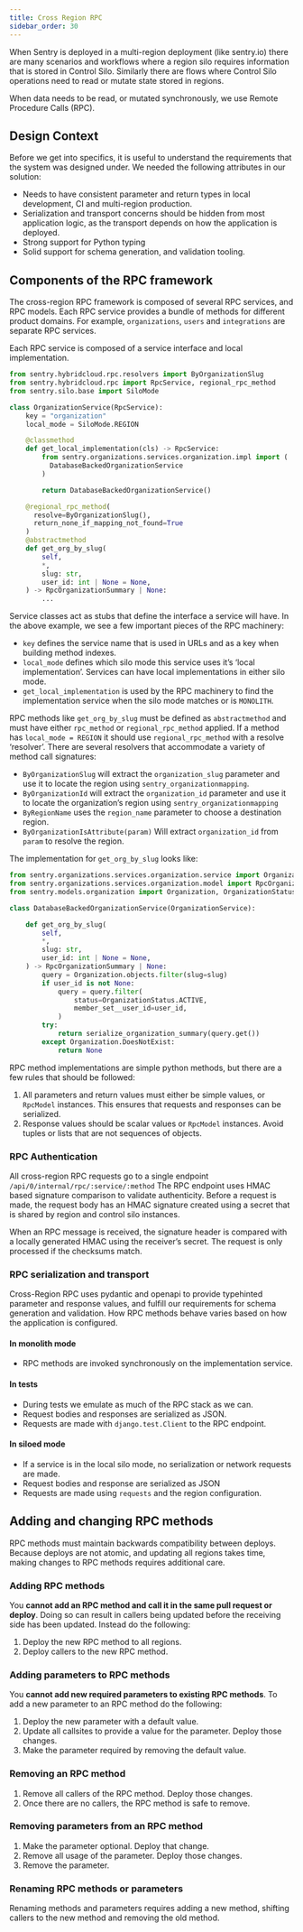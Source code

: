 ```yaml
---
title: Cross Region RPC
sidebar_order: 30
---
```


When Sentry is deployed in a multi-region deployment (like sentry.io) there are many scenarios and workflows where a region silo requires information that is stored in Control Silo. Similarly there are flows where Control Silo operations need to read or mutate state stored in regions.

When data needs to be read, or mutated synchronously, we use Remote Procedure Calls (RPC).

## Design Context

Before we get into specifics, it is useful to understand the requirements that the system was designed under. We needed the following attributes in our solution:

- Needs to have consistent parameter and return types in local development, CI and multi-region production.
- Serialization and transport concerns should be hidden from most application logic, as the transport depends on how the application is deployed.
- Strong support for Python typing
- Solid support for schema generation, and validation tooling.

## Components of the RPC framework

The cross-region RPC framework is composed of several RPC services, and RPC models. Each RPC service provides a bundle of methods for different product domains. For example, `organizations`, `users` and `integrations` are separate RPC services.

Each RPC service is composed of a service interface and local implementation.

```python
from sentry.hybridcloud.rpc.resolvers import ByOrganizationSlug
from sentry.hybridcloud.rpc import RpcService, regional_rpc_method
from sentry.silo.base import SiloMode

class OrganizationService(RpcService):
    key = "organization"
    local_mode = SiloMode.REGION

    @classmethod
    def get_local_implementation(cls) -> RpcService:
        from sentry.organizations.services.organization.impl import (
          DatabaseBackedOrganizationService
        )

        return DatabaseBackedOrganizationService()

    @regional_rpc_method(
      resolve=ByOrganizationSlug(),
      return_none_if_mapping_not_found=True
    )
    @abstractmethod
    def get_org_by_slug(
        self,
        *,
        slug: str,
        user_id: int | None = None,
    ) -> RpcOrganizationSummary | None:
        ...
```

Service classes act as stubs that define the interface a service will have. In the above example, we see a few important pieces of the RPC machinery:

- `key` defines the service name that is used in URLs and as a key when building method indexes.
- `local_mode` defines which silo mode this service uses it’s ‘local implementation’. Services can have local implementations in either silo mode.
- `get_local_implementation` is used by the RPC machinery to find the implementation service when the silo mode matches or is `MONOLITH`.

RPC methods like `get_org_by_slug` must be defined as `abstractmethod` and must have either `rpc_method` or `regional_rpc_method` applied. If a method has `local_mode = REGION` it should use `regional_rpc_method` with a resolve ‘resolver’. There are several resolvers that accommodate a variety of method call signatures:

- `ByOrganizationSlug` will extract the `organization_slug` parameter and use it to locate the region using `sentry_organizationmapping`.
- `ByOrganizationId` will extract the `organization_id` parameter and use it to locate the organization’s region using `sentry_organizationmapping`
- `ByRegionName` uses the `region_name` parameter to choose a destination region.
- `ByOrganizationIsAttribute(param)` Will extract `organization_id` from `param` to resolve the region.

The implementation for `get_org_by_slug` looks like:

```python
from sentry.organizations.services.organization.service import OrganizationService
from sentry.organizations.services.organization.model import RpcOrganizationSummary
from sentry.models.organization import Organization, OrganizationStatus

class DatabaseBackedOrganizationService(OrganizationService):

    def get_org_by_slug(
        self,
        *,
        slug: str,
        user_id: int | None = None,
    ) -> RpcOrganizationSummary | None:
        query = Organization.objects.filter(slug=slug)
        if user_id is not None:
            query = query.filter(
                status=OrganizationStatus.ACTIVE,
                member_set__user_id=user_id,
            )
        try:
            return serialize_organization_summary(query.get())
        except Organization.DoesNotExist:
            return None
```

RPC method implementations are simple python methods, but there are a few rules that should be followed:

1. All parameters and return values must either be simple values, or `RpcModel` instances. This ensures that requests and responses can be serialized.
2. Response values should be scalar values or `RpcModel` instances. Avoid tuples or lists that are not sequences of objects.

### RPC Authentication

All cross-region RPC requests go to a single endpoint `/api/0/internal/rpc/:service/:method` The RPC endpoint uses HMAC based signature comparison to validate authenticity. Before a request is made, the request body has an HMAC signature created using a secret that is shared by region and control silo instances.

When an RPC message is received, the signature header is compared with a locally generated HMAC using the receiver’s secret. The request is only processed if the checksums match.

### RPC serialization and transport

Cross-Region RPC uses pydantic and openapi to provide typehinted parameter and response values, and fulfill our requirements for schema generation and validation. How RPC methods behave varies based on how the application is configured.

#### In monolith mode

- RPC methods are invoked synchronously on the implementation service.

#### In tests

- During tests we emulate as much of the RPC stack as we can.
- Request bodies and responses are serialized as JSON.
- Requests are made with `django.test.Client` to the RPC endpoint.

#### In siloed mode

- If a service is in the local silo mode, no serialization or network requests
  are made.
- Request bodies and response are serialized as JSON
- Requests are made using `requests` and the region configuration.

## Adding and changing RPC methods

RPC methods must maintain backwards compatibility between deploys. Because deploys are not atomic, and updating all regions takes time, making changes to RPC methods requires additional care.

### Adding RPC methods

You **cannot add an RPC method and call it in the same pull request or deploy**. Doing so can result in callers being updated before the receiving side has been updated. Instead do the following:

1. Deploy the new RPC method to all regions.
2. Deploy callers to the new RPC method.

### Adding parameters to RPC methods

You **cannot add new required parameters to existing RPC methods**. To add a new parameter to an RPC method do the following:

1. Deploy the new parameter with a default value.
2. Update all callsites to provide a value for the parameter. Deploy those changes.
3. Make the parameter required by removing the default value.

### Removing an RPC method

1. Remove all callers of the RPC method. Deploy those changes.
2. Once there are no callers, the RPC method is safe to remove.

### Removing parameters from an RPC method

1. Make the parameter optional. Deploy that change.
2. Remove all usage of the parameter. Deploy those changes.
3. Remove the parameter.

### Renaming RPC methods or parameters

Renaming methods and parameters requires adding a new method, shifting callers to the new method and removing the old method.
